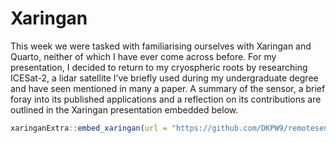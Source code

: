 # Xaringan

This week we were tasked with familiarising ourselves with Xaringan and Quarto, neither of which I have ever come across before. For my presentation, I decided to return to my cryospheric roots by researching ICESat-2, a lidar satellite I've briefly used during my undergraduate degree and have seen mentioned in many a paper. A summary of the sensor, a brief foray into its published applications and a reflection on its contributions are outlined in the Xaringan presentation embedded below.

```r
xaringanExtra::embed_xaringan(url = "https://github.com/DKPW9/remotesensing/blob/main/presentation.html", ratio = "4:3")

```
